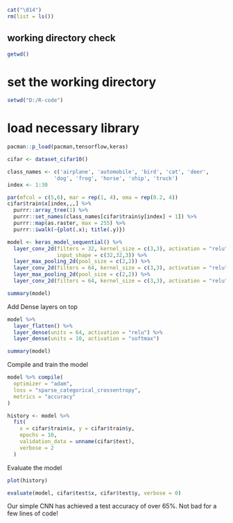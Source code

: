 ```{r}
cat("\014")
rm(list = ls())
```

## working directory check

```{r}
getwd()

```
# set the working directory

```{r}
setwd("D:/R-code")
```

# load necessary library
```{r}
pacman::p_load(pacman,tensorflow,keras)
```



```{r}
cifar <- dataset_cifar10()
```

```{r}
class_names <- c('airplane', 'automobile', 'bird', 'cat', 'deer',
               'dog', 'frog', 'horse', 'ship', 'truck')
index <- 1:30

```

```{r}
par(mfcol = c(5,6), mar = rep(1, 4), oma = rep(0.2, 4))
cifar$train$x[index,,,] %>% 
  purrr::array_tree(1) %>%
  purrr::set_names(class_names[cifar$train$y[index] + 1]) %>% 
  purrr::map(as.raster, max = 255) %>%
  purrr::iwalk(~{plot(.x); title(.y)})
```

```{r}
model <- keras_model_sequential() %>% 
  layer_conv_2d(filters = 32, kernel_size = c(3,3), activation = "relu", 
                input_shape = c(32,32,3)) %>% 
  layer_max_pooling_2d(pool_size = c(2,2)) %>% 
  layer_conv_2d(filters = 64, kernel_size = c(3,3), activation = "relu") %>% 
  layer_max_pooling_2d(pool_size = c(2,2)) %>% 
  layer_conv_2d(filters = 64, kernel_size = c(3,3), activation = "relu")
```
```{r}
summary(model)
```

Add Dense layers on top
```{r}
model %>% 
  layer_flatten() %>% 
  layer_dense(units = 64, activation = "relu") %>% 
  layer_dense(units = 10, activation = "softmax")
```

```{r}
summary(model)
```

Compile and train the model
```{r}
model %>% compile(
  optimizer = "adam",
  loss = "sparse_categorical_crossentropy",
  metrics = "accuracy"
)
```

```{r}
history <- model %>% 
  fit(
    x = cifar$train$x, y = cifar$train$y,
    epochs = 10,
    validation_data = unname(cifar$test),
    verbose = 2
  )
```

Evaluate the model
```{r}
plot(history)
```

```{r}
evaluate(model, cifar$test$x, cifar$test$y, verbose = 0)
```

Our simple CNN has achieved a test accuracy of over 65%. Not bad for a few lines of code!

